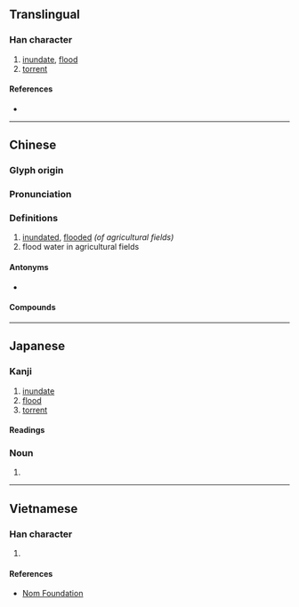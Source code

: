 {{also|涝}}
{{character info/new}}
==Translingual==

===Han character===
{{Han char|rn=85|rad=水|as=12|sn=15|four=39127|canj=EFFS|ids=⿰氵勞}}

# [[inundate]], [[flood]]
# [[torrent]]

====References====
* {{Han ref|kx=0651.280|dkj=18318|dj=1061.290|hdz=31747.110|uh=6F87|ud=28551|bh=E5FC|bd=58876}}

----

==Chinese==
{{zh-forms|s=涝}}

===Glyph origin===
{{Han etym}}
{{Han compound|水|勞|ls=psc|c1=s|c2=p|t1=water}}

===Pronunciation===
{{zh-pron
|m=lào
|c=lou6,lou4
|h=pfs=
|md=
|mn=qz:lō͘/tw:làu/xm,zz:lō
|w=
|mc=y
|oc=y
|cat=v,n,adj
}}

===Definitions===
{{zh-hanzi}}

# [[inundated]], [[flooded]] ''(of agricultural fields)''
# flood water in agricultural fields

====Antonyms====
* {{zh-l|旱}} 

====Compounds====
{{zh-der|洪澇}}

----

==Japanese==

===Kanji===
{{ja-kanji|grade=|rs=水12}}

# [[inundate]]
# [[flood]]
# [[torrent]]

====Readings====
{{rfv-pronunciation|ja}}
{{ja-readings
|goon=ろう<らう
|kanon=ろう<らう
|kun=おおなみ-<おほなみ-
}}

===Noun===
{{ja-noun|おおなみ|hhira=おほなみ}}
# {{alternative spelling of|lang=ja|大波||[[billow]], [[surge]]}}

----

==Vietnamese==

===Han character===
{{vi-readings|rs=水12| hanviet = lạo, rạo}}

# {{defn|lang=vi|sort=水12}}

====References====
*[http://nomfoundation.org/common/nom_details.php?codepoint=6f87 Nom Foundation]
